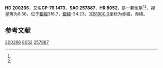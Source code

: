 {{Starbox begin
| name = HD 200266
}}
{{Starbox observe
| epoch = [[J2000.0|J2000.0]]
| constell = {{星座名待查}}<ref name=SIMBAD>{{cite web
 | url=http://simbad.u-strasbg.fr/simbad/sim-id?Ident=HR+8052
 | title =Pulsating variable Star
 | publisher=Centre de Données astronomiques de Strasbourg
 | work=SIMBAD
 | accessdate=2012-07-13}}</ref><ref name=DATA>{{cite web
 | url=http://vizier.u-strasbg.fr/viz-bin/VizieR-5?-out.add=.&-source=5050&-corr=PK=HR&-out.max=9999&HR=8052
 | title=VizieR Detailed Page
 | accessdate=2012-07-13
 | archive-date=2016-03-04
 | archive-url=https://web.archive.org/web/20160304235939/http://vizier.u-strasbg.fr/viz-bin/VizieR-5?-out.add=.&-source=5050&-corr=PK=HR&-out.max=9999&HR=8052
 | dead-url=no
 }}</ref>
| 星官 = 
| ra = {{RA|21|8|47.9}}<ref name=SIMBAD /><ref name=DATA />
| dec = {{DEC|-76|12|45}}<ref name=SIMBAD /><ref name=DATA />
| appmag_v = 6.58<ref name=SIMBAD /><ref name=DATA />
}}
{{Starbox character
| class = K1III<ref name=SIMBAD /><ref name=DATA />
| b-v = 1.23<ref name=SIMBAD /><ref name=DATA />
| u-b = 1.18<ref name=SIMBAD /><ref name=DATA />
| r-i = <ref name=SIMBAD /><ref name=DATA />
| variable = 
}}
{{Starbox astrometry
| radial_v = 1.18
| prop_mo_ra = 37
| parallax = 
| p_error = 
}}
{{Starbox catalog
| names =CP-76 1473，[[SAO星表|SAO]] 257887，[[HD星表|HD]] 200266，[[HR星表|HR]] 8052}}
{{Starbox reference |Simbad=HR+8052}}
{{Starbox end}}

'''HD 200266'''，又名'''CP-76 1473'''，'''SAO 257887'''、'''HR 8052'''，是一颗恒星<ref name=SIMBAD /><ref name=DATA />，视星等为6.58，位于[[銀道座標系|銀經]]316.7，[[銀道座標系|銀緯]]-34.23，其[[B1900.0|B1900.0]]坐标为赤經{{RA|20|57|15.3}}，赤緯{{DEC|-76|-34.23|40}}。

== 参考文献 ==
{{reflist}}

{{star-stub}}

[[Category:HD和HDE天體|200266]]
[[Category:HR天體|8052]]
[[Category:SAO天體|257887]]